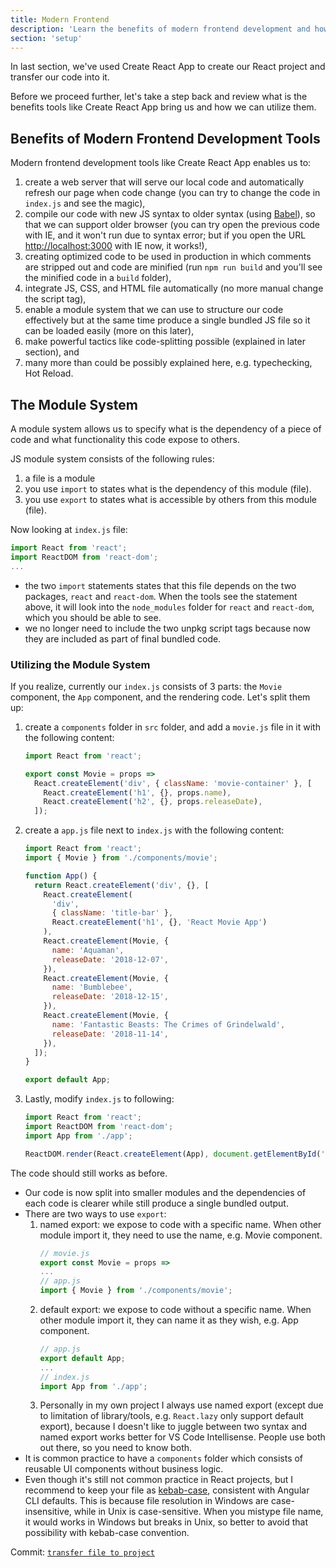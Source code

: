```yaml
---
title: Modern Frontend
description: 'Learn the benefits of modern frontend development and how to utilize them'
section: 'setup'
---
```


In last section, we've used Create React App to create our React project and transfer our code into it.

Before we proceed further, let's take a step back and review what is the benefits tools like Create React App bring us and how we can utilize them.

## Benefits of Modern Frontend Development Tools

Modern frontend development tools like Create React App enables us to:

1.  create a web server that will serve our local code and automatically refresh our page when code change (you can try to change the code in `index.js` and see the magic),
1.  compile our code with new JS syntax to older syntax (using [Babel]), so that we can support older browser (you can try open the previous code with IE, and it won't run due to syntax error; but if you open the URL [http://localhost:3000](http://localhost:3000) with IE now, it works!),
1.  creating optimized code to be used in production in which comments are stripped out and code are minified (run `npm run build` and you'll see the minified code in a `build` folder),
1.  integrate JS, CSS, and HTML file automatically (no more manual change the script tag),
1.  enable a module system that we can use to structure our code effectively but at the same time produce a single bundled JS file so it can be loaded easily (more on this later),
1.  make powerful tactics like code-splitting possible (explained in later section), and
1.  many more than could be possibly explained here, e.g. typechecking, Hot Reload.

## The Module System

A module system allows us to specify what is the dependency of a piece of code and what functionality this code expose to others.

JS module system consists of the following rules:

1.  a file is a module
1.  you use `import` to states what is the dependency of this module (file).
1.  you use `export` to states what is accessible by others from this module (file).

Now looking at `index.js` file:

```javascript fileName=src/index.js
import React from 'react';
import ReactDOM from 'react-dom';
...
```

- the two `import` statements states that this file depends on the two packages, `react` and `react-dom`. When the tools see the statement above, it will look into the `node_modules` folder for `react` and `react-dom`, which you should be able to see.
- we no longer need to include the two unpkg script tags because now they are included as part of final bundled code.

### Utilizing the Module System

If you realize, currently our `index.js` consists of 3 parts: the `Movie` component, the `App` component, and the rendering code. Let's split them up:

1.  create a `components` folder in `src` folder, and add a `movie.js` file in it with the following content:

    ```javascript fileName=src/components/movie.js
    import React from 'react';

    export const Movie = props =>
      React.createElement('div', { className: 'movie-container' }, [
        React.createElement('h1', {}, props.name),
        React.createElement('h2', {}, props.releaseDate),
      ]);
    ```

1.  create a `app.js` file next to `index.js` with the following content:

    ```javascript fileName=src/app.js
    import React from 'react';
    import { Movie } from './components/movie';

    function App() {
      return React.createElement('div', {}, [
        React.createElement(
          'div',
          { className: 'title-bar' },
          React.createElement('h1', {}, 'React Movie App')
        ),
        React.createElement(Movie, {
          name: 'Aquaman',
          releaseDate: '2018-12-07',
        }),
        React.createElement(Movie, {
          name: 'Bumblebee',
          releaseDate: '2018-12-15',
        }),
        React.createElement(Movie, {
          name: 'Fantastic Beasts: The Crimes of Grindelwald',
          releaseDate: '2018-11-14',
        }),
      ]);
    }

    export default App;
    ```

1.  Lastly, modify `index.js` to following:

    ```javascript fileName=src/index.js
    import React from 'react';
    import ReactDOM from 'react-dom';
    import App from './app';

    ReactDOM.render(React.createElement(App), document.getElementById('root'));
    ```

The code should still works as before.

- Our code is now split into smaller modules and the dependencies of each code is clearer while still produce a single bundled output.
- There are two ways to use `export`:
  1.  named export: we expose to code with a specific name. When other module import it, they need to use the name, e.g. Movie component.
      ```javascript
      // movie.js
      export const Movie = props =>
      ...
      // app.js
      import { Movie } from './components/movie';
      ```
  1.  default export: we expose to code without a specific name. When other module import it, they can name it as they wish, e.g. App component.
      ```javascript
      // app.js
      export default App;
      ...
      // index.js
      import App from './app';
      ```
  1.  Personally in my own project I always use named export (except due to limitation of library/tools, e.g. `React.lazy` only support default export), because I doesn't like to juggle between two syntax and named export works better for VS Code Intellisense. People use both out there, so you need to know both.
- It is common practice to have a `components` folder which consists of reusable UI components without business logic.
- Even though it's still not common practice in React projects, but I recommend to keep your file as [kebab-case], consistent with Angular CLI defaults. This is because file resolution in Windows are case-insensitive, while in Unix is case-sensitive. When you mistype file name, it would works in Windows but breaks in Unix, so better to avoid that possibility with kebab-case convention.

<aside>

Commit: [`transfer file to project`](https://github.com/malcolm-kee/react-movie-app-v2/commit/e1f6db4ce284d6ffb5ef3ab4e13391d566601ac8)

</aside>

[babel]: https://babeljs.io/
[kebab-case]: http://wiki.c2.com/?KebabCase
